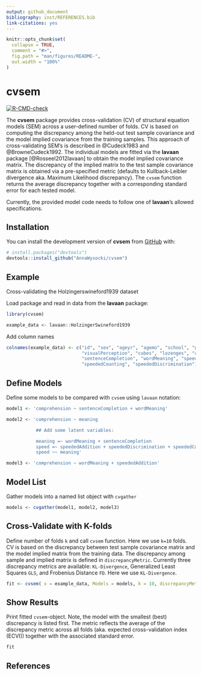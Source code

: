```yaml
---
output: github_document
bibliography: inst/REFERENCES.bib
link-citations: yes
---
```


<!-- README.md is generated from README.Rmd. Please edit that file -->

```r
knitr::opts_chunk$set(
  collapse = TRUE,
  comment = "#>",
  fig.path = "man/figures/README-",
  out.width = "100%"
)
```

# cvsem

<!-- badges: start -->
[![R-CMD-check](https://github.com/AnnaWysocki/cvsem/actions/workflows/r.yml/badge.svg)](https://github.com/AnnaWysocki/cvsem/actions/workflows/r.yml)
<!-- badges: end -->

The **cvsem** package provides cross-validation (CV) of structural equation models (SEM) across a user-defined number of folds. CV is based on computing the discrepancy among the held-out test sample covariance and the model implied covariance from the training samples. This approach of cross-validating SEM's is described in @Cudeck1983 and @BrowneCudeck1992. The individual models are fitted via the **lavaan** package [@Rosseel2012lavaan] to obtain the model implied covariance matrix. The discrepancy of the implied matrix to the test sample covariance matrix is obtained via a pre-specified metric (defaults to Kullback-Leibler divergence aka. Maximum Likelihood discrepancy). The `cvsem` function returns the average discrepancy together with a corresponding standard error for each tested model.

Currently, the provided model code needs to follow one of **lavaan**'s allowed specifications. 

## Installation

You can install the development version of **cvsem** from [GitHub](https://github.com/) with:

``` r
# install.packages("devtools")
devtools::install_github("AnnaWysocki/cvsem")
```

## Example

Cross-validating the Holzingerswineford1939 dataset

Load package and read in data from the **lavaan** package:
```r
library(cvsem)

example_data <- lavaan::HolzingerSwineford1939
```

Add column names
```r
colnames(example_data) <- c("id", "sex", "ageyr", "agemo", "school", "grade",
                            "visualPerception", "cubes", "lozenges", "comprehension",
                            "sentenceCompletion", "wordMeaning", "speededAddition",
                            "speededCounting", "speededDiscrimination")
```

## Define Models
Define some models to be compared with `cvsem` using `lavaan` notation:
```r
model1 <- 'comprehension ~ sentenceCompletion + wordMeaning'

model2 <- 'comprehension ~ meaning

           ## Add some latent variables:

           meaning =~ wordMeaning + sentenceCompletion
           speed =~ speededAddition + speededDiscrimination + speededCounting
           speed ~~ meaning'

model3 <- 'comprehension ~ wordMeaning + speededAddition'
```

## Model List
Gather models into a named list object with `cvgather`
```r
models <- cvgather(model1, model2, model3)
```

## Cross-Validate with K-folds
Define number of folds `k` and call `cvsem` function. 
Here we use `k=10` folds. CV is based on the discrepancy between test sample covariance matrix and the model implied matrix from the training data. The discrepancy among sample and implied matrix is defined in `discrepancyMetric`.
Currently three discrepancy metrics are available: `KL-Divergence`, Generalized Least Squares `GLS`, and Frobenius Distance `FD`.
Here we use `KL-Divergence`. 
```r
fit <- cvsem( x = example_data, Models = models, k = 10, discrepancyMetric = "KL-Divergence")
```

## Show Results
Print fitted `cvsem`-object. Note, the model with the smallest (best) discrepancy is listed first. The metric reflects the average of the discrepancy metric across all folds (aka. expected cross-validation index (ECVI)) together with the associated standard error. 
```r
fit
```

## References

<!-- What is special about using `README.Rmd` instead of just `README.md`? You can include R chunks like so: -->

<!-- ```{r cars} -->
<!-- summary(cars) -->
<!-- ``` -->

<!-- You'll still need to render `README.Rmd` regularly, to keep `README.md` up-to-date. `devtools::build_readme()` is handy for this. You could also use GitHub Actions to re-render `README.Rmd` every time you push. An example workflow can be found here: <https://github.com/r-lib/actions/tree/v1/examples>. -->

<!-- You can also embed plots, for example: -->

<!-- ```{r pressure, echo = FALSE} -->
<!-- plot(pressure) -->
<!-- ``` -->

<!-- In that case, don't forget to commit and push the resulting figure files, so they display on GitHub and CRAN. -->

